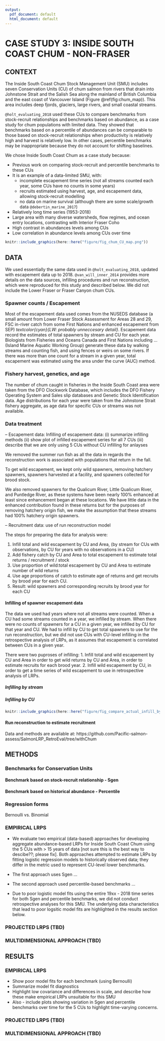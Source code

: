 ```yaml
---
output:
  pdf_document: default
  html_document: default
---
```

# CASE STUDY 3: INSIDE SOUTH COAST CHUM - NON-FRASER

[//]: # Add a comment in colour: *\textcolor{cyan}{LW: some text}*

## CONTEXT

The Inside South Coast Chum Stock Management Unit (SMU) includes seven Conservation Units (CU) of chum salmon from rivers that drain into Johnstone Strait and the Salish Sea along the mainland of British Columbia and the east coast of Vancouver Island (Figure \@ref(fig:chum_map)). This area includes deep fjords, glaciers, large rivers, and small coastal streams.

`@holt_evaluating_2018` used these CUs to compare benchmarks from stock-recruit relationships and benchmarks based on abundance, as a case study for chum populations with limited data. They showed that benchmarks based on a percentile of abundances can be comparable to those based on stock-recruit relationships when productivity is relatively high and harvest is relatively low. In other cases, percentile benchmarks may be inappropriate because they do not account for shifting baselines. 

We chose Inside South Coast Chum as a case study because:

- Previous work on comparing stock-recruit and percentile benchmarks to these CUs
- It is an example of a data-limited SMU, with:
  - incomplete escapement time series (not all streams counted each year, some CUs have no counts in some years)
  - recruits estimated using harvest, age, and escapement data, allowing stock-recruit modelling
  - no data on marine survival (although there are some scale/growth data `@debertin_marine_2017`)
- Relatively long time series (1953-2018)
- Large area with many diverse watersheds, flow regimes, and ocean entry locations, contrasting with Interior Fraser Coho
- High contrast in abundances levels among CUs
- Low correlation in abundance levels among CUs over time


```r
knitr::include_graphics(here::here("figure/fig_chum_CU_map.png"))
```

## DATA

We used essentially the same data used in `@holt_evaluating_2018`, updated with escapement data up to 2018. `@van_will_inner_2014` provides more details on the data sources, infilling procedures and run reconstruction, which were reproduced for this study and described below. We did not include the Lower Fraser or Fraser Canyon chum CUs. 

### Spawner counts / Escapement

Most of the escapement data used comes from the NUSEDS database (a small amount from Lower Fraser Stock Assessment for Areas 28 and 29, FSC in-river catch from some First Nations and enhanced escapement from SEP) *textcolor{cyan}{LW: probably unneccesary detail}*. Escapement data record the estimates of total spawners by stream and CU for each year.  Biologists from Fisheries and Oceans Canada and First Nations including ... (Island Marine Aquatic Working Group) *\textcolor{cyan}{LW: which ones?}* generate these data by walking streams and counting fish, and using fences or weirs on some rivers. If there was more than one count for a stream in a given year, total escapement was estimated using the area under the curve (AUC) method.

### Fishery harvest, genetics, and age

The number of chum caught in fisheries in the Inside South Coast area were taken from the DFO Clockwork Database, which includes the DFO Fishery Operating System and Sales slip databases and Genetic Stock Identification data. Age distributions for each year were taken from the Johnstone Strait fishery aggregate, as age data for specific CUs or streams was not available. 

### Data treatment

-- Escapement data: Infilling of escapement data: (i) summarize infilling methods (ii) show plot of infilled escapement series for all 7 CUs (iii) describe that we are only using 5 CUs without CU infilling for anlayses

We removed the summer run fish as all the data in regards the reconstruction work is 
associated with populations that return in the fall.  

To get wild escapement, we kept only wild spawners, removing hatchery spawners, spawners harvested at a facility, and spawners collected for brood stock. 

We also removed spawners for the Qualicum River, Little Qualicum River, and Puntledge River, as these systems have been nearly 100% enhanced at least since enhancement began at these locations. We have little data in the enhanced contribution found in these returns but for the purposes of removing hatchery origin fish, we make the assumption that these streams had 100% hatchery origin spawners. 

-- Recruitment data: use of run reconstruction model

The steps for preparing the data for analysis were:

1. Infill total and wild escapement by CU and Area, (by stream for CUs with observations, by CU for years with no observations in a CU)
2. Add fishery catch by CU and Area to total escapement to estimate total returns / recruitment / stock *\textcolor{cyan}{LW: not sure which term to use here. Recruitment might be confusing since it is recruits in a spawning year, not for a brood year}*
3. Use proportion of wild:total escapement by CU and Area to estimate number of wild returns 
4. Use age proportions of catch to estimate age of returns and get recruits by brood year for each CU.
5. Result: wild spawners and corresponding recruits by brood year for each CU

#### Infilling of spawner escapement data 

The data we used had years where not all streams were counted. When a CU had some streams counted in a year, we infilled by stream. When there were no counts of spawners for a CU in a given year, we infilled by CU for that year and CU. We had to infill by CU to get total spawners to use for the run reconstruction, but we did not use CUs with CU-level infilling in the retrospective analysis of LRPs, as it assumes that escapement is correlated between CUs in a given year. 

There were two puproses of infilling:
1. Infill total and wild escapement by CU and Area in order to get wild returns by CU and Area, in order to estimate recruits for each brood year.
2. Infill wild escapement by CU, in order to get a time series of wild escapement to use in retrospective analysis of LRPs.

##### Infilling by stream



##### Infilling by CU



```r
knitr::include_graphics(here::here("figure/fig_compare_actual_infill_by_stream_and_CU.png"))
```

#### Run reconstruction to estimate recruitment

Data and methods are available at: https://github.com/Pacific-salmon-assess/SalmonLRP_RetroEval/tree/withChum *\textcolor{cyan}{LW:Update url when withChum branch merged with main}*

## METHODS

### Benchmarks for Conservation Units

#### Benchmark based on stock-recruit relationship - Sgen

#### Benchmark based on historical abundance - Percentile

### Regression forms

Bernoulli vs. Binomial


### EMPIRICAL LRPS

- We evaluate two empirical (data-based) approaches for developing aggregate abundance-based LRPs for Inside South Coast Chum using the 5 CUs with > 15 years of data [not sure this is the best way to descibe??; please fix]. Both approaches attempted to estimate LRPs by fitting logistic regression models to historically observed data; they differ in the metric used to represent CU-level lower benchmarks.

- The first approach uses Sgen ...

- The second approach used percentile-based benchmarks ...

- Due to poor logistic model fits using the entire 19xx - 2018 time series for both Sgen and percentile benchmarks, we did not conduct retrospective analyses for this SMU. The underlying data characteristics that lead to poor logsitic model fits are highlighted in the results section below.


### PROJECTED LRPS (TBD)

### MULTIDIMENSIONAL APPROACH (TBD)

## RESULTS

### EMPIRICAL LRPS

- Show poor model fits for each benchmark (using Bernoulli)
- Summarize model fit diagnostics
- Highlight low covariance and differences in scale, and describe how these make empirical LRPs unsuitable for this SMU
- Also - include plots showing variation in Sgen and percentile benchmarks over time for the 5 CUs to highlight time-varying concerns.

### PROJECTED LRPS (TBD)

### MULTIDIMENSIONAL APPROACH (TBD)
